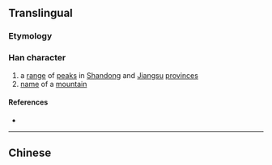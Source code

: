 {{also|嶧}}
{{character info/new}}
==Translingual==

===Etymology===
{{Han simp|嶧|f=睪|t=𠬤}}

===Han character===
{{Han char|rn=46|rad=山|as=05|sn=8|four=|canj=UEQ|ids=⿰山𠬤}}

# a [[range]] of [[peak]]s in [[Shandong]] and [[Jiangsu]] [[province]]s
# [[name]] of a [[mountain]]

====References====
* {{Han ref|kx=0310.071|hdz=10769.080|uh=5CC4|ud=23748}}

----

==Chinese==
{{zh-see|嶧}}